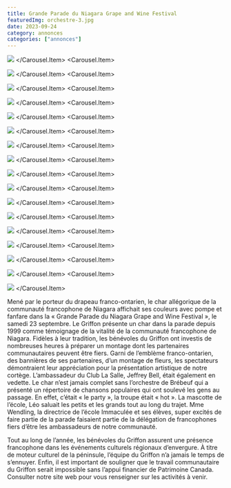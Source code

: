 ```yaml
---
title: Grande Parade du Niagara Grape and Wine Festival
featuredImg: orchestre-3.jpg
date: 2023-09-24
category: annonces
categories: ["annonces"]
---
```



<Carousel className="mb-5">
<Carousel.Item>

![](./orchestre-3.jpg)
</Carousel.Item>
<Carousel.Item>

![](./batteuse.jpg)
</Carousel.Item>
<Carousel.Item>

![](./char.jpg)
</Carousel.Item>
<Carousel.Item>

![](./drapeau-2.jpg)
</Carousel.Item>
<Carousel.Item>

![](./griffon.jpg)
</Carousel.Item>
<Carousel.Item>

![](./char-2.jpg)
</Carousel.Item>
<Carousel.Item>

![](./guitaristes.jpg)
</Carousel.Item>
<Carousel.Item>

![](./char-4.jpg)
</Carousel.Item>
<Carousel.Item>

![](./guitaristes-2.jpg)
</Carousel.Item>
<Carousel.Item>

![](./guitaristes-3.jpg)
</Carousel.Item>
<Carousel.Item>

![](./immaculee-2.jpg)
</Carousel.Item>
<Carousel.Item>

![](./immaculee-3.jpg)
</Carousel.Item>
<Carousel.Item>

![](./jefferey-2.jpg)
</Carousel.Item>
<Carousel.Item>

![](./jeffrey-4.jpg)
</Carousel.Item>
<Carousel.Item>

![](./leo.jpg)
</Carousel.Item>
<Carousel.Item>

![](./leo-2.jpg)
</Carousel.Item>
<Carousel.Item>

![](./vocalistes.jpg)
</Carousel.Item>
</Carousel>

Mené par le porteur du drapeau franco-ontarien, le char allégorique de la communauté francophone de Niagara affichait ses couleurs avec pompe et fanfare dans la « Grande Parade du Niagara Grape and Wine Festival », le samedi 23 septembre. Le Griffon présente un char dans la parade depuis 1999 comme témoignage de la vitalité de la communauté francophone de Niagara. Fidèles à leur tradition, les bénévoles du Griffon ont investis de nombreuses heures à préparer un montage dont les partenaires communautaires peuvent être fiers. Garni de l’emblème franco-ontarien, des bannières de ses partenaires, d’un montage de fleurs, les spectateurs démontraient leur appréciation pour la présentation artistique de notre cortège. L’ambassadeur du Club La Salle, Jeffrey Bell, était également en vedette. Le char n’est jamais complet sans l’orchestre de Brébeuf qui a présenté un répertoire de chansons populaires qui ont soulevé les gens au passage. En effet, c’était « le party », la troupe était « hot ».  La mascotte de l’école, Léo saluait les petits et les grands tout au long du trajet. Mme Wendling, la directrice de l’école Immaculée et ses élèves, super excités de faire partie de la parade faisaient partie de la délégation de francophones fiers d’être les ambassadeurs de notre communauté.

Tout au long de l’année, les bénévoles du Griffon assurent une présence francophone dans les événements culturels régionaux d’envergure. À titre de moteur culturel de la péninsule, l’équipe du Griffon n’a jamais le temps de s’ennuyer. Enfin, il est important de souligner que le travail communautaire du Griffon serait impossible sans l’appui financier de Patrimoine Canada. Consulter notre site web pour vous renseigner sur les activités à venir.